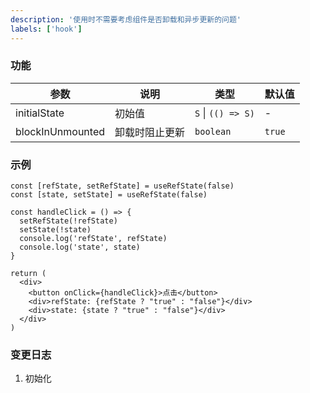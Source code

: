 ```yaml
---
description: '使用时不需要考虑组件是否卸载和异步更新的问题'
labels: ['hook']
---
```


### 功能

| 参数 | 说明 | 类型 | 默认值 |
| --- | --- | --- | --- |
| initialState | 初始值 | `S` &#124; `(() => S)` | - |
| blockInUnmounted | 卸载时阻止更新 | `boolean` | `true` |


### 示例


```tsx
const [refState, setRefState] = useRefState(false)
const [state, setState] = useRefState(false)

const handleClick = () => {
  setRefState(!refState)
  setState(!state)
  console.log('refState', refState)
  console.log('state', state)
}

return (
  <div>
    <button onClick={handleClick}>点击</button>
    <div>refState: {refState ? "true" : "false"}</div>
    <div>state: {state ? "true" : "false"}</div>
  </div>
)
```

### 变更日志

1. 初始化
